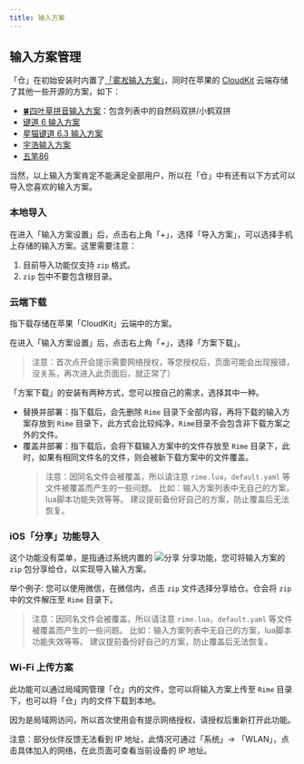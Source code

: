 ```yaml
---
title: 输入方案
---
```



## 输入方案管理

「仓」在初始安装时内置了[「雾凇输入方案」](https://github.com/iDvel/rime-ice)，同时在苹果的 [CloudKit](https://developer.apple.com/icloud/cloudkit/) 云端存储了其他一些开源的方案，如下：

* [🍀四叶草拼音输入方案](https://github.com/fkxxyz/rime-cloverpinyin)：包含列表中的自然码双拼/小鹤双拼
* [键道 6 输入方案](https://xkinput.gitee.io/)
* [星猫键道 6.3 输入方案](https://github.com/wzxmer/xkjd6-rime)
* [宇浩输入方案](https://zhuyuhao.com/yuhao/)
* [五笔86](https://github.com/KyleBing/rime-wubi86-jidian)

当然，以上输入方案肯定不能满足全部用户，所以在「仓」中有还有以下方式可以导入您喜欢的输入方案。

### 本地导入

在进入「输入方案设置」后，点击右上角「+」，选择「导入方案」，可以选择手机上存储的输入方案。这里需要注意：

1. 目前导入功能仅支持 `zip` 格式。
2. `zip` 包中不要包含根目录。

### 云端下载

指下载存储在苹果「CloudKit」云端中的方案。

在进入「输入方案设置」后，点击右上角「+」，选择「方案下载」。

> 注意：首次点开会提示需要网络授权，等您授权后，页面可能会出现报错，没关系，再次进入此页面后，就正常了）

「方案下载」的安装有两种方式，您可以按自己的需求，选择其中一种。

* 替换并部署：指下载后，会先删除 `Rime` 目录下全部内容，再将下载的输入方案存放到 `Rime` 目录下，此方式会比较纯净，`Rime`目录不会包含非下载方案之外的文件。
* 覆盖并部署：指下载后，会将下载输入方案中的文件存放至 `Rime` 目录下，此时，如果有相同文件名的文件，则会被新下载方案中的文件覆盖。
    > 注意：因同名文件会被覆盖，所以请注意 `rime.lua`，`default.yaml` 等文件被覆盖而产生的一些问题。
    > 比如：输入方案列表中无自己的方案，lua脚本功能失效等等。
    > 建议提前备份好自己的方案，防止覆盖后无法恢复。

### iOS「分享」功能导入

这个功能没有菜单，是指通过系统内置的 <Image src={arrow} alt="分享" /> 分享功能，您可将输入方案的 `zip` 包分享给仓，以实现导入输入方案。

举个例子: 您可以使用微信，在微信内，点击 `zip` 文件选择分享给仓。仓会将 `zip` 中的文件解压至 `Rime` 目录下。

> 注意：因同名文件会被覆盖，所以请注意 `rime.lua`，`default.yaml` 等文件被覆盖而产生的一些问题。
> 比如：输入方案列表中无自己的方案，lua脚本功能失效等等。
> 建议提前备份好自己的方案，防止覆盖后无法恢复。

### Wi-Fi 上传方案

此功能可以通过局域网管理「仓」内的文件，您可以将输入方案上传至 `Rime` 目录下，也可以将「仓」内的文件下载到本地。

因为是局域网访问，所以首次使用会有提示网络授权，请授权后重新打开此功能。

注意：部分伙伴反馈无法看到 IP 地址，此情况可通过「系统」-> 「WLAN」，点击具体加入的网络，在此页面可查看当前设备的 IP 地址。